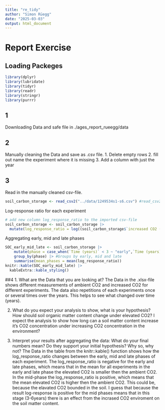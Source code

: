 ```yaml
---
title: "re_tidy"
author: "Simon Rüegg"
date: "2025-03-03"
output: html_document
---
```


# Report Exercise

## Loading Packeges

```r
library(dplyr)
library(lubridate)
library(tidyr)
library(readr)
library(stringr)
library(purrr)
```

## 1

Downloading Data and safe file in ./ages_report_rueegg/data

## 2

Manually cleaning the Data and save as .csv file. 1. Delete empty rows 2. fill out name the experiment where it is missing 3. Add a column with just the year

## 3

Read in the manually cleaned csv-file.

```r
soil_carbon_storage <- read_csv2("../data/1249534s1-s6.csv") #read_csv2 for semicolons
```

Log-response ratio for each experiment

```r
# add new column log_response_ratio to the imported csv-file
soil_carbon_storage <- soil_carbon_storage |> 
  mutate(log_response_ratio = log((soil_carbon_storage$`increased CO2 (mean)`/soil_carbon_storage$`ambient CO2 (mean)`)))
```

Aggregating early, mid and late phases

```r
SOC_early_mid_late <- soil_carbon_storage |>
    mutate(phase = case_when(`Time (years)` < 3 ~ "early",`Time (years)` >=3 & `Time (years)` <= 6 ~ "mid",`Time (years)` > 6 ~ "late")) |>  # case_when the set a new column for early, mid and late phase
    group_by(phase) |> #Groups by early, mid and late
    summarise(mean_phases = mean(log_response_ratio))
knitr::kable(SOC_early_mid_late) |>
  kableExtra::kable_styling()
```

##4 1. What are the Data that you are looking at? The Data in the .xlsx-file shows different measurements of ambient CO2 and increased CO2 for different experiments. The data also repetitions of each experiments once or several times over the years. This helps to see what changed over time (years).

2.  What do you expect your analysis to show, what is your hypothesis? How should soil organic matter content change under elevated CO2? I expect the analysis to show how long can a soil matter content increase it's CO2 concentration under increasing CO2 concentration in the environment?

3.  Interpret your results after aggregating the data: What do your final numbers mean? Do they support your initial hypothesis? Why so, why not? The Data in the table from the knitr::kable() function shows how the log_response_ratio changes between the early, mid and late phases of each experiment. The log_response_ratio is negative for the early and late phases, which means that in the mean for all experiments in the early and late phase the elevated CO2 is smaller then the ambient CO2. In the mid-phase the log_response_ratio is positive, which means that the mean elevated CO2 is higher then the ambient CO2. This could be, because the elavated CO2 bounded in the soil. I guess that because the result log-response is positive for the mid phases means that in this stage (3-6years) there is an effect from the incrased CO2 enviroment on the soil matter content.

